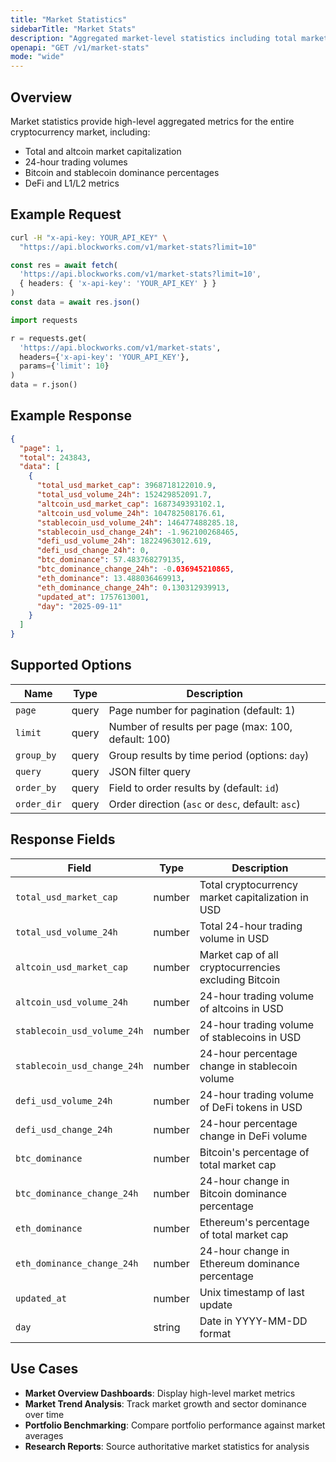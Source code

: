 ```yaml
---
title: "Market Statistics"
sidebarTitle: "Market Stats"
description: "Aggregated market-level statistics including total market cap, volume, and dominance metrics."
openapi: "GET /v1/market-stats"
mode: "wide"
---
```


## Overview

Market statistics provide high-level aggregated metrics for the entire cryptocurrency market, including:
- Total and altcoin market capitalization
- 24-hour trading volumes
- Bitcoin and stablecoin dominance percentages
- DeFi and L1/L2 metrics

## Example Request

<CodeGroup>

```bash cURL
curl -H "x-api-key: YOUR_API_KEY" \
  "https://api.blockworks.com/v1/market-stats?limit=10"
```

```typescript TypeScript
const res = await fetch(
  'https://api.blockworks.com/v1/market-stats?limit=10',
  { headers: { 'x-api-key': 'YOUR_API_KEY' } }
)
const data = await res.json()
```

```python Python
import requests

r = requests.get(
  'https://api.blockworks.com/v1/market-stats',
  headers={'x-api-key': 'YOUR_API_KEY'},
  params={'limit': 10}
)
data = r.json()
```

</CodeGroup>

## Example Response

```json
{
  "page": 1,
  "total": 243843,
  "data": [
    {
      "total_usd_market_cap": 3968718122010.9,
      "total_usd_volume_24h": 152429852091.7,
      "altcoin_usd_market_cap": 1687349393102.1,
      "altcoin_usd_volume_24h": 104782508176.61,
      "stablecoin_usd_volume_24h": 146477488285.18,
      "stablecoin_usd_change_24h": -1.962100268465,
      "defi_usd_volume_24h": 18224963012.619,
      "defi_usd_change_24h": 0,
      "btc_dominance": 57.483768279135,
      "btc_dominance_change_24h": -0.036945210865,
      "eth_dominance": 13.488036469913,
      "eth_dominance_change_24h": 0.130312939913,
      "updated_at": 1757613001,
      "day": "2025-09-11"
    }
  ]
}
```

## Supported Options

| Name | Type | Description |
|-------|------|-------------|
| `page` | query | Page number for pagination (default: 1) |
| `limit` | query | Number of results per page (max: 100, default: 100) |
| `group_by` | query | Group results by time period (options: `day`) |
| `query` | query | JSON filter query |
| `order_by` | query | Field to order results by (default: `id`) |
| `order_dir` | query | Order direction (`asc` or `desc`, default: `asc`) |

## Response Fields

| Field | Type | Description |
|-------|------|-------------|
| `total_usd_market_cap` | number | Total cryptocurrency market capitalization in USD |
| `total_usd_volume_24h` | number | Total 24-hour trading volume in USD |
| `altcoin_usd_market_cap` | number | Market cap of all cryptocurrencies excluding Bitcoin |
| `altcoin_usd_volume_24h` | number | 24-hour trading volume of altcoins in USD |
| `stablecoin_usd_volume_24h` | number | 24-hour trading volume of stablecoins in USD |
| `stablecoin_usd_change_24h` | number | 24-hour percentage change in stablecoin volume |
| `defi_usd_volume_24h` | number | 24-hour trading volume of DeFi tokens in USD |
| `defi_usd_change_24h` | number | 24-hour percentage change in DeFi volume |
| `btc_dominance` | number | Bitcoin's percentage of total market cap |
| `btc_dominance_change_24h` | number | 24-hour change in Bitcoin dominance percentage |
| `eth_dominance` | number | Ethereum's percentage of total market cap |
| `eth_dominance_change_24h` | number | 24-hour change in Ethereum dominance percentage |
| `updated_at` | number | Unix timestamp of last update |
| `day` | string | Date in YYYY-MM-DD format |

## Use Cases

- **Market Overview Dashboards**: Display high-level market metrics
- **Market Trend Analysis**: Track market growth and sector dominance over time
- **Portfolio Benchmarking**: Compare portfolio performance against market averages
- **Research Reports**: Source authoritative market statistics for analysis